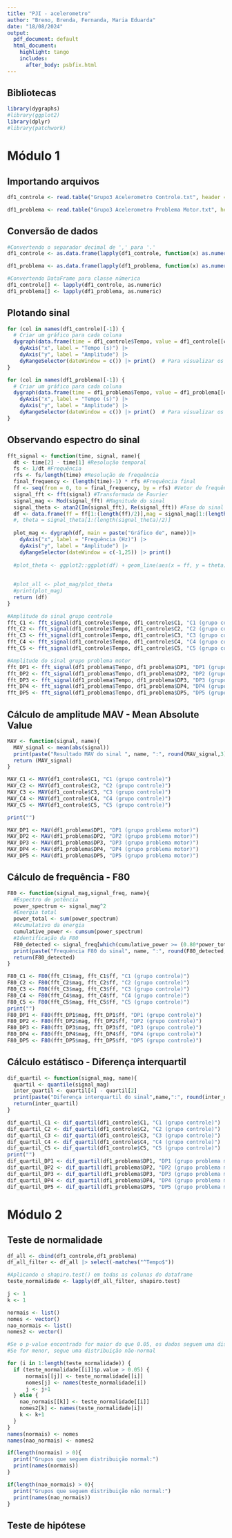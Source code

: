 ```yaml
---
title: "PJI - acelerometro"
author: "Breno, Brenda, Fernanda, Maria Eduarda"
date: "18/08/2024"
output: 
  pdf_document: default
  html_document:
    highlight: tango
    includes:
      after_body: psbfix.html
---
```


## Bibliotecas

```r
library(dygraphs)
#library(ggplot2)
library(dplyr)
#library(patchwork)
```

# Módulo 1

## Importando arquivos

```r
df1_controle <- read.table("Grupo3 Acelerometro Controle.txt", header = TRUE, sep = "\t")

df1_problema <- read.table("Grupo3 Acelerometro Problema Motor.txt", header = TRUE, sep = "\t")
```

## Conversão de dados

```r
#Convertendo o separador decimal de ',' para '.'
df1_controle <- as.data.frame(lapply(df1_controle, function(x) as.numeric(gsub(",", ".", x))))

df1_problema <- as.data.frame(lapply(df1_problema, function(x) as.numeric(gsub(",", ".", x))))

#Convertendo DataFrame para classe númerica
df1_controle[] <- lapply(df1_controle, as.numeric)
df1_problema[] <- lapply(df1_problema, as.numeric)
```

## Plotando sinal

```r

for (col in names(df1_controle)[-1]) {
  # Criar um gráfico para cada coluna
  dygraph(data.frame(time = df1_controle$Tempo, value = df1_controle[[col]]), main = paste("Gráfico de", col))|>
    dyAxis("x", label = "Tempo (s)") |>
    dyAxis("y", label = "Amplitude") |>
    dyRangeSelector(dateWindow = c()) |> print()  # Para visualizar os gráficos no console do R
}

for (col in names(df1_problema)[-1]) {
  # Criar um gráfico para cada coluna
  dygraph(data.frame(time = df1_problema$Tempo, value = df1_problema[[col]]), main = paste("Gráfico de", col))|>
    dyAxis("x", label = "Tempo (s)") |>
    dyAxis("y", label = "Amplitude") |>
    dyRangeSelector(dateWindow = c()) |> print()  # Para visualizar os gráficos no console do R
}

```

## Observando espectro do sinal

```r
fft_signal <- function(time, signal, name){
  dt <- time[2] - time[1] #Resolução temporal
  fs <- 1/dt #Frequência
  rfs <- fs/length(time) #Resolução de frequência
  final_frequency <- (length(time)-1) * rfs #Frequência final
  ff <- seq(from = 0, to = final_frequency, by = rfs) #Vetor de frequência
  signal_fft <- fft(signal) #Transformada de Fourier
  signal_mag <- Mod(signal_fft) #Magnitude do sinal
  signal_theta <- atan2(Im(signal_fft), Re(signal_fft)) #Fase do sinal
  df <- data.frame(ff = ff[1:(length(ff)/2)],mag = signal_mag[1:(length(signal_mag)/2)])
  #, theta = signal_theta[1:(length(signal_theta)/2)]
  
  plot_mag <- dygraph(df, main = paste("Gráfico de", name))|>
    dyAxis("x", label = "Frequência (Hz)") |>
    dyAxis("y", label = "Amplitude") |>
    dyRangeSelector(dateWindow = c(-1,25)) |> print()
  
  #plot_theta <- ggplot2::ggplot(df) + geom_line(aes(x = ff, y = theta), color = "green") + xlab("Frequência (Hz)") + ylab("Fase") + labs(title = paste("Fase do sinal", name))  
  
  
  #plot_all <- plot_mag/plot_theta
  #print(plot_mag)
  return (df)
}

#Amplitude do sinal grupo controle
fft_C1 <- fft_signal(df1_controle$Tempo, df1_controle$C1, "C1 (grupo controle)")
fft_C2 <- fft_signal(df1_controle$Tempo, df1_controle$C2, "C2 (grupo controle)")
fft_C3 <- fft_signal(df1_controle$Tempo, df1_controle$C3, "C3 (grupo controle)")
fft_C4 <- fft_signal(df1_controle$Tempo, df1_controle$C4, "C4 (grupo controle)")
fft_C5 <- fft_signal(df1_controle$Tempo, df1_controle$C5, "C5 (grupo controle)")

#Amplitude do sinal grupo problema motor
fft_DP1 <- fft_signal(df1_problema$Tempo, df1_problema$DP1, "DP1 (grupo problema motor)")
fft_DP2 <- fft_signal(df1_problema$Tempo, df1_problema$DP2, "DP2 (grupo problema motor)")
fft_DP3 <- fft_signal(df1_problema$Tempo, df1_problema$DP3, "DP3 (grupo problema motor)")
fft_DP4 <- fft_signal(df1_problema$Tempo, df1_problema$DP4, "DP4 (grupo problema motor)")
fft_DP5 <- fft_signal(df1_problema$Tempo, df1_problema$DP5, "DP5 (grupo problema motor)")
```

## Cálculo de amplitude MAV - Mean Absolute Value

```r
MAV <- function(signal, name){
  MAV_signal <- mean(abs(signal))
  print(paste("Resultado MAV do sinal ", name, ":", round(MAV_signal,3)))
  return (MAV_signal)
}

MAV_C1 <- MAV(df1_controle$C1, "C1 (grupo controle)")
MAV_C2 <- MAV(df1_controle$C2, "C2 (grupo controle)")
MAV_C3 <- MAV(df1_controle$C3, "C3 (grupo controle)")
MAV_C4 <- MAV(df1_controle$C4, "C4 (grupo controle)")
MAV_C5 <- MAV(df1_controle$C5, "C5 (grupo controle)")

print("")

MAV_DP1 <- MAV(df1_problema$DP1, "DP1 (grupo problema motor)")
MAV_DP2 <- MAV(df1_problema$DP2, "DP2 (grupo problema motor)")
MAV_DP3 <- MAV(df1_problema$DP3, "DP3 (grupo problema motor)")
MAV_DP4 <- MAV(df1_problema$DP4, "DP4 (grupo problema motor)")
MAV_DP5 <- MAV(df1_problema$DP5, "DP5 (grupo problema motor)")
```

## Cálculo de frequência - F80

```r

F80 <- function(signal_mag,signal_freq, name){
  #Espectro de potência
  power_spectrum <- signal_mag^2
  #Energia total
  power_total <- sum(power_spectrum)
  #Acumulativo da energia
  cumulative_power <- cumsum(power_spectrum)
  #Identificação da F80
  F80_detected <- signal_freq[which(cumulative_power >= (0.80*power_total))[1]]
  print(paste("Frequência F80 do sinal", name, ":", round(F80_detected,3), "Hz"))
  return(F80_detected)
}

F80_C1 <- F80(fft_C1$mag, fft_C1$ff, "C1 (grupo controle)")
F80_C2 <- F80(fft_C2$mag, fft_C2$ff, "C2 (grupo controle)")
F80_C3 <- F80(fft_C3$mag, fft_C3$ff, "C3 (grupo controle)")
F80_C4 <- F80(fft_C4$mag, fft_C4$ff, "C4 (grupo controle)")
F80_C5 <- F80(fft_C5$mag, fft_C5$ff, "C5 (grupo controle)")
print("")
F80_DP1 <- F80(fft_DP1$mag, fft_DP1$ff, "DP1 (grupo controle)")
F80_DP2 <- F80(fft_DP2$mag, fft_DP2$ff, "DP2 (grupo controle)")
F80_DP3 <- F80(fft_DP3$mag, fft_DP3$ff, "DP3 (grupo controle)")
F80_DP4 <- F80(fft_DP4$mag, fft_DP4$ff, "DP4 (grupo controle)")
F80_DP5 <- F80(fft_DP5$mag, fft_DP5$ff, "DP5 (grupo controle)")
```

## Cálculo estátisco - Diferença interquartil

```r
dif_quartil <- function(signal_mag, name){
  quartil <- quantile(signal_mag)
  inter_quartil <- quartil[4] - quartil[2]
  print(paste("Diferença interquartil do sinal",name,":", round(inter_quartil,3)))
  return(inter_quartil)
}

dif_quartil_C1 <- dif_quartil(df1_controle$C1, "C1 (grupo controle)")
dif_quartil_C2 <- dif_quartil(df1_controle$C2, "C2 (grupo controle)")
dif_quartil_C3 <- dif_quartil(df1_controle$C3, "C3 (grupo controle)")
dif_quartil_C4 <- dif_quartil(df1_controle$C4, "C4 (grupo controle)")
dif_quartil_C5 <- dif_quartil(df1_controle$C5, "C5 (grupo controle)")
print("")
dif_quartil_DP1 <- dif_quartil(df1_problema$DP1, "DP1 (grupo problema motor)")
dif_quartil_DP2 <- dif_quartil(df1_problema$DP2, "DP2 (grupo problema motor)")
dif_quartil_DP3 <- dif_quartil(df1_problema$DP3, "DP3 (grupo problema motor)")
dif_quartil_DP4 <- dif_quartil(df1_problema$DP4, "DP4 (grupo problema motor)")
dif_quartil_DP5 <- dif_quartil(df1_problema$DP5, "DP5 (grupo problema motor)")
```

# Módulo 2

## Teste de normalidade

```r

df_all <- cbind(df1_controle,df1_problema)
df_all_filter <- df_all |> select(-matches("^Tempo$"))

#Aplicando o shapiro.test() em todas as colunas do dataframe
teste_normalidade <- lapply(df_all_filter, shapiro.test)

j <- 1
k <- 1

normais <- list()
nomes <- vector()
nao_normais <- list()
nomes2 <- vector()

#Se o p-value encontrado for maior do que 0.05, os dados seguem uma distribuição normal
#Se for menor, segue uma distribuição não-normal

for (i in 1:length(teste_normalidade)) {
  if (teste_normalidade[[i]]$p.value > 0.05) {
      normais[[j]] <- teste_normalidade[[i]]
      nomes[j] <- names(teste_normalidade[i])
      j <- j+1
  } else {
    nao_normais[[k]] <- teste_normalidade[[i]]
    nomes2[k] <- names(teste_normalidade[i])
    k <- k+1
  }
}
names(normais) <- nomes
names(nao_normais) <- nomes2

if(length(normais) > 0){
  print("Grupos que seguem distribuição normal:")
  print(names(normais))
}

if(length(nao_normais) > 0){
  print("Grupos que seguem distribuição não normal:")
  print(names(nao_normais))
}
```

## Teste de hipótese

```r

```
